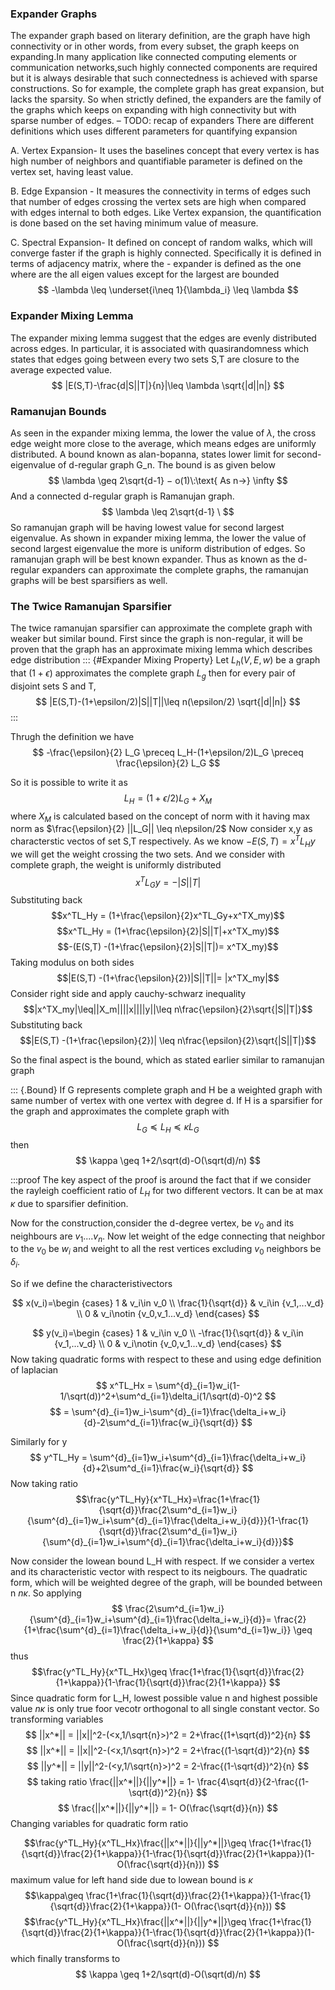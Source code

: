 
### Expander Graphs
  The expander graph based on literary definition, are the graph have high connectivity or in other words, from every subset, the graph keeps on expanding.In many application like connected computing elements or communication networks,such highly connected components are required but it is always desirable that such connectedness is achieved with sparse constructions. So for example, the complete graph has great expansion, but lacks the sparsity. So when strictly defined, the expanders are the family of the graphs which keeps on expanding with high connectivity but with sparse number of edges. 
-- TODO: recap of expanders
There are different definitions which uses different parameters for quantifying expansion

A. Vertex Expansion- It uses the baselines concept that every vertex is has high number of neighbors and quantifiable parameter is defined on the vertex set, having least value.

B. Edge Expansion - It measures the connectivity in terms of edges such that number of edges crossing the vertex sets are high when compared with edges internal to both edges. Like Vertex expansion, the quantification is done based on the set having minimum value of measure.

C. Spectral Expansion- It defined on concept of random walks, which will converge faster if the graph is highly connected. Specifically it is defined in terms of adjacency matrix, where the \Lambda- expander is defined as the one where are the all eigen values except for the largest are bounded 
$$
-\lambda \leq \underset{i\neq 1}{\lambda_i} \leq \lambda
$$ 

### Expander Mixing Lemma
  The expander mixing lemma suggest that the edges are evenly distributed across edges. In particular, it is associated with quasirandomness which states that edges going between every two sets S,T are closure to the average expected value.
$$
  |E(S,T)-\frac{d|S||T|}{n}|\leq \lambda \sqrt{|d||n|}
$$ 

### Ramanujan Bounds
  As seen in the expander mixing lemma, the lower the value of $\lambda$, the cross edge weight more close to the average, which means edges are uniformly distributed. A bound known as alan-bopanna, states lower limit for second-eigenvalue  of d-regular graph G_n. The bound is as given below
$$
    \lambda \geq 2\sqrt{d-1} − o(1)\:\text{ As n->} \infty
$$
 And a connected d-regular graph is Ramanujan graph.
$$
    \lambda \leq 2\sqrt{d-1} \
$$
So ramanujan graph will be having lowest value for second largest eigenvalue. As shown in expander mixing lemma, the lower the value of second largest eigenvalue the more is uniform distribution of edges. So ramanujan graph will be best known expander. Thus as known as the d-regular expanders can approximate the complete graphs, the ramanujan graphs will be best sparsifiers as well.

### The Twice Ramanujan Sparsifier
   The twice ramanujan sparsifier can approximate the complete graph with weaker but similar bound. First since the graph is non-regular, it will be proven that the graph has an approximate mixing lemma which describes edge distribution
::: {#Expander Mixing Property}
Let $L_h(V,E,w)$ be a graph that  $(1+\epsilon)$ approximates the complete graph $L_g$ then for every pair of disjoint sets S and T, 
$$
  |E(S,T)-(1+\epsilon/2)|S||T||\leq n(\epsilon/2) \sqrt{|d||n|}
$$ 
:::

:::Proof
 Thrugh the definition we have
$$
  -\frac{\epsilon}{2} L_G \preceq L_H-(1+\epsilon/2)L_G \preceq \frac{\epsilon}{2} L_G
$$

 So it is possible to write it as 
$$
  L_H=(1+\epsilon/2)L_G+X_M
$$
where $X_M$ is calculated based on the concept of norm with it having max norm
as $\frac{\epsilon}{2} ||L_G|| \leq n\epsilon/2$
Now consider x,y as characterstic vectos of set S,T respectively. As we know
$-E(S,T) = x^TL_Hy$
we will get the weight crossing the two sets. And we consider with complete graph, the weight is uniformly distributed
 $$x^TL_Gy= -|S||T|$$
 Substituting back
 $$x^TL_Hy = (1+\frac{\epsilon}{2}x^TL_Gy+x^TX_my)$$
$$x^TL_Hy = (1+\frac{\epsilon}{2}|S||T|+x^TX_my)$$
$$-(E(S,T) -(1+\frac{\epsilon}{2}|S||T|)= x^TX_my)$$
Taking modulus on both sides 
$$|E(S,T) -(1+\frac{\epsilon}{2})|S||T||= |x^TX_my|$$
Consider right side and apply cauchy-schwarz inequality
$$|x^TX_my|\leq||X_m||||x||||y||\leq n\frac{\epsilon}{2}\sqrt{|S||T|}$$
Substituting back
$$|E(S,T) -(1+\frac{\epsilon}{2})| \leq n\frac{\epsilon}{2}\sqrt{|S||T|}$$

So the final aspect is the bound, which as stated earlier similar to ramanujan graph
:::

::: {.Bound}
If G represents complete graph and H be a weighted graph with same number of vertex with one vertex with degree d.
If H is a sparsifier for the graph and approximates the complete graph with
$$L_G \preceq L_H \preceq \kappa L_G$$ 
then
$$
\kappa \geq 1+2/\sqrt(d)-O(\sqrt(d)/n)
$$

:::proof
  The key aspect of the  proof is around the fact that if we consider the rayleigh coefficient ratio of $L_H$ for two different vectors. It can be at max $\kappa$ due to sparsifier definition.

  Now for the construction,consider the d-degree vertex, be $v_0$ and its neighbours are $v_1 ....v_n$. Now let weight of the edge connecting that neighbor to the $v_0$ be $w_i$ and weight to all the rest vertices excluding  $v_0$ neighbors be 
  $\delta_i$.

  So if we define the characteristivectors

$$ x(v_i)=\begin {cases} 
      1 & v_i\in v_0 \\
      \frac{1}{\sqrt{d}} & v_i\in {v_1,...v_d} \\
      0 & v_i\notin {v_0,v_1...v_d} 
   \end{cases}
$$

$$ y(v_i)=\begin {cases} 
      1 & v_i\in v_0 \\
      -\frac{1}{\sqrt{d}} & v_i\in {v_1,...v_d} \\
      0 & v_i\notin {v_0,v_1...v_d} 
   \end{cases}
$$
Now taking quadratic forms with respect to these and using edge definition of laplacian
$$
x^TL_Hx = \sum^{d}_{i=1}w_i(1-1/\sqrt(d))^2+\sum^d_{i=1}\delta_i(1/\sqrt(d)-0)^2 
$$
$$
 = \sum^{d}_{i=1}w_i-\sum^{d}_{i=1}\frac{\delta_i+w_i}{d}-2\sum^d_{i=1}\frac{w_i}{\sqrt{d}} 
$$

Similarly for y
$$
y^TL_Hy = \sum^{d}_{i=1}w_i+\sum^{d}_{i=1}\frac{\delta_i+w_i}{d}+2\sum^d_{i=1}\frac{w_i}{\sqrt{d}} 
$$
Now taking ratio
$$\frac{y^TL_Hy}{x^TL_Hx}=\frac{1+\frac{1}{\sqrt{d}}\frac{2\sum^d_{i=1}w_i}{\sum^{d}_{i=1}w_i+\sum^{d}_{i=1}\frac{\delta_i+w_i}{d}}}{1-\frac{1}{\sqrt{d}}\frac{2\sum^d_{i=1}w_i}{\sum^{d}_{i=1}w_i+\sum^{d}_{i=1}\frac{\delta_i+w_i}{d}}}$$

Now consider the lowean bound L_H with respect. If we consider a vertex and its characteristic vector with respect to its neigbours. The quadratic form, which will be weighted degree of the graph, will be bounded between n $n\kappa$. So applying
$$
\frac{2\sum^d_{i=1}w_i}{\sum^{d}_{i=1}w_i+\sum^{d}_{i=1}\frac{\delta_i+w_i}{d}}= \frac{2}{1+\frac{\sum^{d}_{i=1}\frac{\delta_i+w_i}{d}}{\sum^d_{i=1}w_i}} \geq \frac{2}{1+\kappa}
$$
thus
$$\frac{y^TL_Hy}{x^TL_Hx}\geq \frac{1+\frac{1}{\sqrt{d}}\frac{2}{1+\kappa}}{1-\frac{1}{\sqrt{d}}\frac{2}{1+\kappa}}
$$
Since quadratic form for L_H, lowest possible value n and highest possible value $n\kappa$ is only true foor vecotr orthogonal to all single constant vector. So transforming variables
$$
||x^*|| = ||x||^2-(<x,1/\sqrt{n}>)^2 = 2+\frac{(1+\sqrt{d})^2}{n}
$$
$$
||x^*|| = ||x||^2-(<x,1/\sqrt{n}>)^2 = 2+\frac{(1-\sqrt{d})^2}{n}
$$
$$
||y^*|| = ||y||^2-(<y,1/\sqrt{n}>)^2 = 2-\frac{(1-\sqrt{d})^2}{n}
$$
$$
taking ratio 
\frac{||x^*||}{||y^*||} = 1- \frac{4\sqrt{d}}{2-\frac{(1-\sqrt{d})^2}{n}}
$$
$$
\frac{||x^*||}{||y^*||} = 1- O(\frac{\sqrt{d}}{n})
$$
Changing variables for quadratic form ratio

$$\frac{y^TL_Hy}{x^TL_Hx}\frac{||x^*||}{||y^*||}\geq \frac{1+\frac{1}{\sqrt{d}}\frac{2}{1+\kappa}}{1-\frac{1}{\sqrt{d}}\frac{2}{1+\kappa}}(1- O(\frac{\sqrt{d}}{n}))
$$
maximum value for left hand side due to lowean bound is $\kappa$
$$\kappa\geq \frac{1+\frac{1}{\sqrt{d}}\frac{2}{1+\kappa}}{1-\frac{1}{\sqrt{d}}\frac{2}{1+\kappa}}(1- O(\frac{\sqrt{d}}{n}))
$$
$$\frac{y^TL_Hy}{x^TL_Hx}\frac{||x^*||}{||y^*||}\geq \frac{1+\frac{1}{\sqrt{d}}\frac{2}{1+\kappa}}{1-\frac{1}{\sqrt{d}}\frac{2}{1+\kappa}}(1- O(\frac{\sqrt{d}}{n}))
$$
which finally transforms to
$$
\kappa \geq 1+2/\sqrt(d)-O(\sqrt(d)/n)
$$
